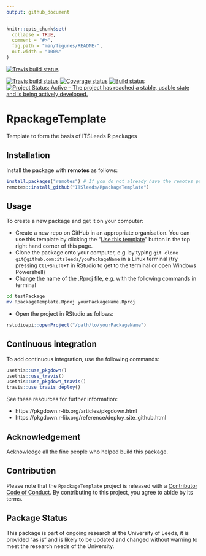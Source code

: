 ```yaml
---
output: github_document
---
```


<!-- README.md is generated from README.Rmd. Please edit that file -->

```r
knitr::opts_chunk$set(
  collapse = TRUE,
  comment = "#>",
  fig.path = "man/figures/README-",
  out.width = "100%"
)
```

<!-- badges: start -->
  [![Travis build status](https://travis-ci.org/cyipt/acton.svg?branch=master)](https://travis-ci.org/cyipt/acton)
  <!-- badges: end -->


[![Travis build status](https://travis-ci.org/ITSLeeds/RpackageTemplate.svg?branch=master)](https://travis-ci.org/ITSLeeds/RpackageTemplate) [![Coverage status](https://codecov.io/gh/ITSLeeds/RpackageTemplate/branch/master/graph/badge.svg)](https://codecov.io/github/ITSLeeds/RpackageTemplate?branch=master) [![Build status](https://ci.appveyor.com/api/projects/status/gqp3smc04as3qg85?svg=true)](https://ci.appveyor.com/project/layik/RpackageTemplate-05ana) [![Project Status: Active – The project has reached a stable, usable state and is being actively developed.](https://www.repostatus.org/badges/latest/active.svg)](https://www.repostatus.org/#active)


# RpackageTemplate

Template to form the basis of ITSLeeds R packages

## Installation

Install the package with **remotes** as follows:

```r
install.packages("remotes") # If you do not already have the remotes package
remotes::install_github("ITSleeds/RpackageTemplate")
```

## Usage

To create a new package and get it on your computer:

- Create a new repo on GitHub in an appropriate organisation. You can use this template by clicking the "[Use this template](https://github.com/ITSLeeds/RpackageTemplate/generate)" button in the top right hand corner of this page.
- Clone the package onto your computer, e.g. by typing `git clone git@github.com:itsleeds/youPackageName` in a Linux terminal (try pressing `Ctl+Shift+T` in RStudio to get to the terminal or open Windows Powershell)
- Change the name of the .Rproj file, e.g. with the following commands in terminal

```bash
cd testPackage
mv RpackageTemplate.Rproj yourPackageName.Rproj
```


- Open the project in RStudio as follows:

```r
rstudioapi::openProject("/path/to/yourPackageName")
```

## Continuous integration

To add continuous integration, use the following commands:

```r
usethis::use_pkgdown()
usethis::use_travis()
usethis::use_pkgdown_travis()
travis::use_travis_deploy()
```

See these resources for further information:

- https://pkgdown.r-lib.org/articles/pkgdown.html
- https://pkgdown.r-lib.org/reference/deploy_site_github.html




## Acknowledgement

Acknowledge all the fine people who helped build this package.

## Contribution

Please note that the `RpackageTemplate` project is released with a [Contributor Code of Conduct](CODE_OF_CONDUCT.md). By contributing to this project, you agree to abide by its terms.


## Package Status

This package is part of ongoing research at the University of Leeds, it is provided "as is" and is likely to be updated and changed without warning to meet the research needs of the University.
